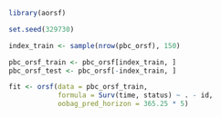 

```r

library(aorsf)

set.seed(329730)

index_train <- sample(nrow(pbc_orsf), 150) 

pbc_orsf_train <- pbc_orsf[index_train, ]
pbc_orsf_test <- pbc_orsf[-index_train, ]

fit <- orsf(data = pbc_orsf_train, 
            formula = Surv(time, status) ~ . - id,
            oobag_pred_horizon = 365.25 * 5)

```
